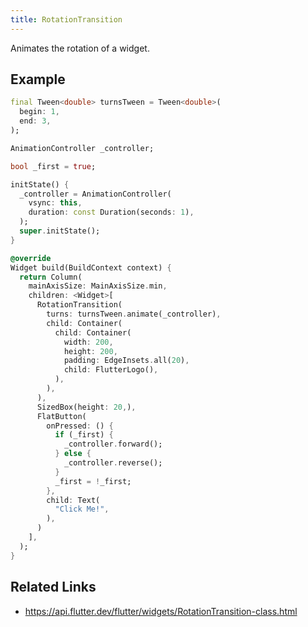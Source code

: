 ```yaml
---
title: RotationTransition
---
```


Animates the rotation of a widget.

## Example

```dart liveslice=RotationTransition
final Tween<double> turnsTween = Tween<double>(
  begin: 1,
  end: 3,
);

AnimationController _controller;

bool _first = true;

initState() {
  _controller = AnimationController(
    vsync: this,
    duration: const Duration(seconds: 1),
  );
  super.initState();
}

@override
Widget build(BuildContext context) {
  return Column(
    mainAxisSize: MainAxisSize.min,
    children: <Widget>[
      RotationTransition(
        turns: turnsTween.animate(_controller),
        child: Container(
          child: Container(
            width: 200,
            height: 200,
            padding: EdgeInsets.all(20),
            child: FlutterLogo(),
          ),
        ),
      ),
      SizedBox(height: 20,),
      FlatButton(
        onPressed: () {
          if (_first) {
            _controller.forward();
          } else {
            _controller.reverse();
          }
          _first = !_first;
        },
        child: Text(
          "Click Me!",
        ),
      )
    ],
  );
}
```

## Related Links

- https://api.flutter.dev/flutter/widgets/RotationTransition-class.html
